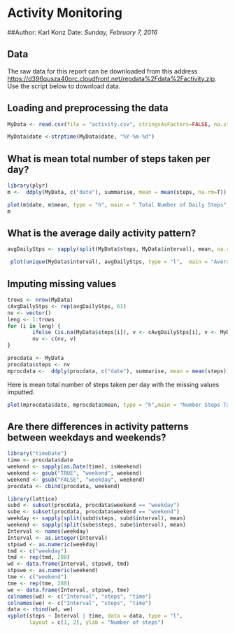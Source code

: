 Activity Monitoring
===================

##Author: Karl Konz
Date: *Sunday, February 7, 2016*

Data 
----
The raw data for this report can be downloaded from this address <https://d396qusza40orc.cloudfront.net/repdata%2Fdata%2Factivity.zip>. Use the script below to download data.


## Loading and preprocessing the data

```r
MyData <- read.csv(file = "activity.csv", stringsAsFactors=FALSE, na.strings="NA")
```

```r
MyData$date <-strptime(MyData$date, "%Y-%m-%d")
```

## What is mean total number of steps taken per day?



```r
library(plyr)
m <-  ddply(MyData, c("date"), summarise, mean = mean(steps, na.rm=T))

```

```r
plot(m$date, m$mean, type = "h", main = " Total Number of Daily Steps", ylab = "Daily Number of Steps of Person", xlab = "October and November, 2012", col="darkblue", lwd=5)
m
```

## What is the average daily activity pattern?

```r
avgDailyStps <- sapply(split(MyData$steps, MyData$interval), mean, na.rm=TRUE)

```

```r
 plot(unique(MyData$interval), avgDailyStps, type = "l",  main = "Average Number of Steps", ylab = "Number of Steps", xlab = "5 min increments", col="darkblue")
```


## Imputing missing values

```r
trows <- nrow(MyData)
cAvgDailyStps <- rep(avgDailyStps, 61) 
nv <- vector()
leng <- 1:trows
for (i in leng) {
        ifelse (is.na(MyData$steps[i]), v <- cAvgDailyStps[i], v <- MyData$steps[i])
        nv <- c(nv, v)
}
```


```r
procdata <- MyData
procdata$steps <- nv
mprocdata <-  ddply(procdata, c("date"), summarise, mean = mean(steps))
```

Here is mean total number of steps taken per day with the missing values imputted.

```r
plot(mprocdata$date, mprocdata$mean, type = "h",main = "Number Steps Taken Daily", ylab = "Number of steps", xlab = "October and November, 2012", col="darkblue", lwd=5)
```

## Are there differences in activity patterns between weekdays and weekends?

```r
library("timeDate")
time <- procdata$date
weekend <- sapply(as.Date(time), isWeekend)
weekend <- gsub("TRUE", "weekend", weekend)
weekend <- gsub("FALSE", "weekday", weekend)
procdata <- cbind(procdata, weekend)
```

```r
library(lattice)
subd <- subset(procdata, procdata$weekend == "weekday")
sube <- subset(procdata, procdata$weekend == "weekend")
weekday <- sapply(split(subd$steps, subd$interval), mean)
weekend <- sapply(split(sube$steps, sube$interval), mean)
Interval <- names(weekday)
Interval <- as.integer(Interval)
stpswd <- as.numeric(weekday)
tmd <- c("weekday")
tmd <- rep(tmd, 288)
wd <- data.frame(Interval, stpswd, tmd)
stpswe <- as.numeric(weekend)
tme <- c("weekend")
tme <- rep(tme, 288)
we <- data.frame(Interval, stpswe, tme)
colnames(wd) <- c("Interval", "steps", "time")
colnames(we) <- c("Interval", "steps", "time")
data <- rbind(wd, we)
xyplot(steps ~ Interval | time, data = data, type = "l", 
       layout = c(1, 2), ylab = "Number of steps")
```
